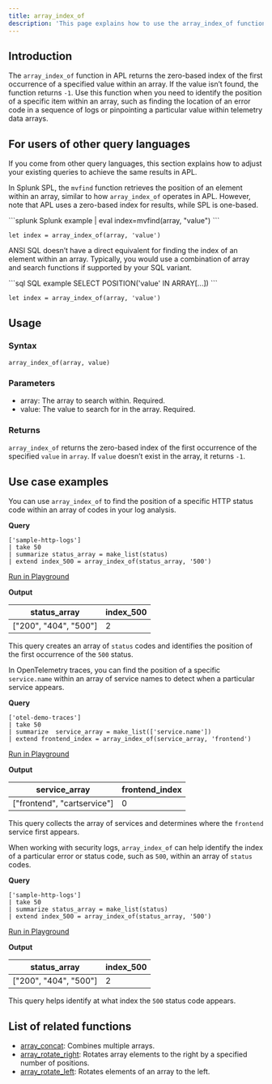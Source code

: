 ```yaml
---
title: array_index_of
description: 'This page explains how to use the array_index_of function in APL.'
---
```


## Introduction

The `array_index_of` function in APL returns the zero-based index of the first occurrence of a specified value within an array. If the value isn’t found, the function returns `-1`. Use this function when you need to identify the position of a specific item within an array, such as finding the location of an error code in a sequence of logs or pinpointing a particular value within telemetry data arrays.

## For users of other query languages

If you come from other query languages, this section explains how to adjust your existing queries to achieve the same results in APL.

<AccordionGroup>
<Accordion title="Splunk SPL users">

In Splunk SPL, the `mvfind` function retrieves the position of an element within an array, similar to how `array_index_of` operates in APL. However, note that APL uses a zero-based index for results, while SPL is one-based.

<CodeGroup>
```splunk Splunk example
| eval index=mvfind(array, "value")
```

```kusto APL equivalent
let index = array_index_of(array, 'value')
```
</CodeGroup>

</Accordion>
<Accordion title="ANSI SQL users">

ANSI SQL doesn’t have a direct equivalent for finding the index of an element within an array. Typically, you would use a combination of array and search functions if supported by your SQL variant.

<CodeGroup>
```sql SQL example
SELECT POSITION('value' IN ARRAY[...])
```

```kusto APL equivalent
let index = array_index_of(array, 'value')
```
</CodeGroup>

</Accordion>
</AccordionGroup>

## Usage

### Syntax

```kusto
array_index_of(array, value)
```

### Parameters

- array: The array to search within. Required.
- value: The value to search for in the array. Required.

### Returns

`array_index_of` returns the zero-based index of the first occurrence of the specified `value` in `array`. If `value` doesn’t exist in the array, it returns `-1`.

## Use case examples

<Tabs>
<Tab title="Log analysis">

You can use `array_index_of` to find the position of a specific HTTP status code within an array of codes in your log analysis.

**Query**

```kusto
['sample-http-logs']
| take 50
| summarize status_array = make_list(status)
| extend index_500 = array_index_of(status_array, '500')
```

[Run in Playground](https://play.axiom.co/axiom-play-qf1k/explorer?initForm=%7B%22apl%22%3A%22%5B'sample-http-logs'%5D%20%7C%20take%2050%20%7C%20summarize%20status_array%20%3D%20make_list(status)%20%7C%20extend%20index_500%20%3D%20array_index_of(status_array%2C%20'500')%22%7D)

**Output**

| status_array          | index_500 |
|----------------------|----------|
| ["200", "404", "500"] | 2         |

This query creates an array of `status` codes and identifies the position of the first occurrence of the `500` status.

</Tab>
<Tab title="OpenTelemetry traces">

In OpenTelemetry traces, you can find the position of a specific `service.name` within an array of service names to detect when a particular service appears.

**Query**

```kusto
['otel-demo-traces']
| take 50
| summarize  service_array = make_list(['service.name'])
| extend frontend_index = array_index_of(service_array, 'frontend')
```

[Run in Playground](https://play.axiom.co/axiom-play-qf1k/explorer?initForm=%7B%22apl%22%3A%22%5B'otel-demo-traces'%5D%20%7C%20summarize%20%20service_array%20%3D%20make_list(%5B'service.name'%5D)%20%7C%20extend%20frontend_index%20%3D%20array_index_of(service_array%2C%20'frontend')%22%7D)

**Output**

| service_array                     | frontend_index |
|-----------------------------------|----------------|
| ["frontend", "cartservice"]       | 0              |

This query collects the array of services and determines where the `frontend` service first appears.

</Tab>
<Tab title="Security logs">

When working with security logs, `array_index_of` can help identify the index of a particular error or status code, such as `500`, within an array of `status` codes.

**Query**

```kusto
['sample-http-logs']
| take 50
| summarize status_array = make_list(status)
| extend index_500 = array_index_of(status_array, '500')
```

[Run in Playground](https://play.axiom.co/axiom-play-qf1k/explorer?initForm=%7B%22apl%22%3A%22%5B'sample-http-logs'%5D%20%7C%20take%2050%20%7C%20summarize%20status_array%20%3D%20make_list(status)%20%7C%20extend%20index_500%20%3D%20array_index_of(status_array%2C%20'500')%22%7D)

**Output**

| status_array          | index_500 |
|------------------------|-----------|
| ["200", "404", "500"] | 2         |

This query helps identify at what index the `500` status code appears.

</Tab>
</Tabs>

## List of related functions

- [array_concat](/apl/scalar-functions/array-functions/array-concat): Combines multiple arrays.
- [array_rotate_right](/apl/scalar-functions/array-functions/array-rotate-right): Rotates array elements to the right by a specified number of positions.
- [array_rotate_left](/apl/scalar-functions/array-functions/array-rotate-left): Rotates elements of an array to the left.